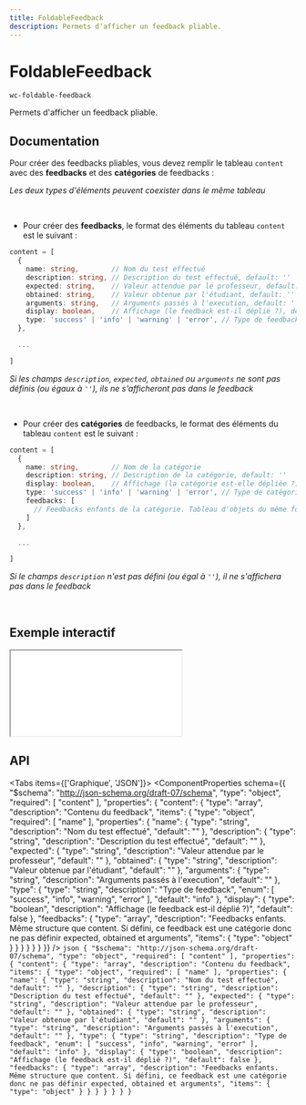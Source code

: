 ```yaml
---
title: FoldableFeedback
description: Permets d'afficher un feedback pliable.
---
```



# FoldableFeedback

`wc-foldable-feedback`

Permets d'afficher un feedback pliable.

## Documentation

Pour créer des feedbacks pliables, vous devez remplir le tableau `content` avec des
**feedbacks** et des **catégories** de feedbacks :

_Les deux types d'éléments peuvent coexister dans le même tableau_

<br>

- Pour créer des **feedbacks**, le format des éléments du tableau `content` est le suivant :

```typescript
content = [
  {
    name: string,        // Nom du test effectué
    description: string, // Description du test effectué, default: ''
    expected: string,    // Valeur attendue par le professeur, default: ''
    obtained: string,    // Valeur obtenue par l'étudiant, default: ''
    arguments: string,   // Arguments passés à l'execution, default: ''
    display: boolean,    // Affichage (le feedback est-il déplié ?), default: false
    type: 'success' | 'info' | 'warning' | 'error', // Type de feedback, default: info
  },

  ...

]
```

_Si les champs `description`, `expected`, `obtained` ou `arguments` ne sont pas définis (ou égaux à `''`),
ils ne s'afficheront pas dans le feedback_

<br>

- Pour créer des **catégories** de feedbacks, le format des éléments du tableau `content` est le suivant :

```typescript
content = [
  {
    name: string,        // Nom de la catégorie
    description: string, // Description de la catégorie, default: ''
    display: boolean,    // Affichage (la catégorie est-elle dépliée ?), default: false
    type: 'success' | 'info' | 'warning' | 'error', // Type de catégorie, default: info
    feedbacks: [
      // Feedbacks enfants de la catégorie. Tableau d'objets du même format que ceux de content
    ]
  },

  ...

]
```

_Si le champs `description` n'est pas défini (ou égal à `''`), il ne s'affichera pas dans le feedback_

<br>

## Exemple interactif

<iframe
  src={useAbsoluteUrl('playground/components/wc-foldable-feedback')}
  style={{ width: '100%', height: '700px', border: 'none' }}
></iframe>

## API

<Tabs items={['Graphique', 'JSON']}>
  <Tab>
    <ComponentProperties schema={{
  "$schema": "http://json-schema.org/draft-07/schema",
  "type": "object",
  "required": [
    "content"
  ],
  "properties": {
    "content": {
      "type": "array",
      "description": "Contenu du feedback",
      "items": {
        "type": "object",
        "required": [
          "name"
        ],
        "properties": {
          "name": {
            "type": "string",
            "description": "Nom du test effectué",
            "default": ""
          },
          "description": {
            "type": "string",
            "description": "Description du test effectué",
            "default": ""
          },
          "expected": {
            "type": "string",
            "description": "Valeur attendue par le professeur",
            "default": ""
          },
          "obtained": {
            "type": "string",
            "description": "Valeur obtenue par l'étudiant",
            "default": ""
          },
          "arguments": {
            "type": "string",
            "description": "Arguments passés à l'execution",
            "default": ""
          },
          "type": {
            "type": "string",
            "description": "Type de feedback",
            "enum": [
              "success",
              "info",
              "warning",
              "error"
            ],
            "default": "info"
          },
          "display": {
            "type": "boolean",
            "description": "Affichage (le feedback est-il déplié ?)",
            "default": false
          },
          "feedbacks": {
            "type": "array",
            "description": "Feedbacks enfants. Même structure que content. Si défini, ce feedback est une catégorie donc ne pas définir expected, obtained et arguments",
            "items": {
              "type": "object"
            }
          }
        }
      }
    }
  }
}} />
  </Tab>
  <Tab>
    ```json
    {
  "$schema": "http://json-schema.org/draft-07/schema",
  "type": "object",
  "required": [
    "content"
  ],
  "properties": {
    "content": {
      "type": "array",
      "description": "Contenu du feedback",
      "items": {
        "type": "object",
        "required": [
          "name"
        ],
        "properties": {
          "name": {
            "type": "string",
            "description": "Nom du test effectué",
            "default": ""
          },
          "description": {
            "type": "string",
            "description": "Description du test effectué",
            "default": ""
          },
          "expected": {
            "type": "string",
            "description": "Valeur attendue par le professeur",
            "default": ""
          },
          "obtained": {
            "type": "string",
            "description": "Valeur obtenue par l'étudiant",
            "default": ""
          },
          "arguments": {
            "type": "string",
            "description": "Arguments passés à l'execution",
            "default": ""
          },
          "type": {
            "type": "string",
            "description": "Type de feedback",
            "enum": [
              "success",
              "info",
              "warning",
              "error"
            ],
            "default": "info"
          },
          "display": {
            "type": "boolean",
            "description": "Affichage (le feedback est-il déplié ?)",
            "default": false
          },
          "feedbacks": {
            "type": "array",
            "description": "Feedbacks enfants. Même structure que content. Si défini, ce feedback est une catégorie donc ne pas définir expected, obtained et arguments",
            "items": {
              "type": "object"
            }
          }
        }
      }
    }
  }
}
    ```
  </Tab>
</Tabs>
